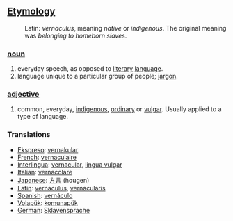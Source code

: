==[[Etymology]]==
:Latin: ''vernaculus'', meaning ''native'' or ''indigenous''. The original meaning was ''belonging to homeborn slaves''.
===[[noun]]===
#everyday speech, as opposed to [[literary]] [[language]].
#language unique to a particular group of people; [[jargon]].
===[[adjective]]===
#common, everyday, [[indigenous]], [[ordinary]] or  [[vulgar]]. Usually applied to a type of language.

=== Translations === 
*[[Ekspreso]]: [[vernakular]]
*[[French]]: [[vernaculaire]] 
*[[Interlingua]]: [[vernacular]], [[lingua vulgar]] 
*[[Italian]]: [[vernacolare]] 
*[[Japanese]]: [[方言]] (hougen)
*[[Latin]]: [[vernaculus]], [[vernacularis]]
*[[Spanish]]: [[vernáculo]] 
*[[Volapük]]: [[komunapük]]
*[[German]]: [[Sklavensprache]]